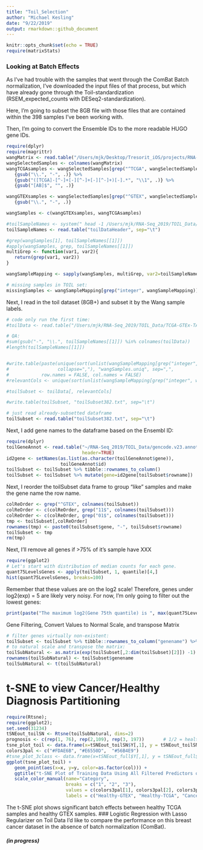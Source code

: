 ```yaml
---
title: "Toil_Selection"
author: "Michael Kesling"
date: "9/22/2019"
output: rmarkdown::github_document 
---
```


```r
knitr::opts_chunk$set(echo = TRUE)
require(matrixStats)
```
### Looking at Batch Effects

As I've had trouble with the samples that went through the ComBat Batch normalization, I've downloaded the input files of that process, but which have already gone through the Toil-standardization (RSEM_expected_counts with DESeq2-standardization).

Here, I'm going to subset the 8GB file with those files that are contained within the 398 samples I've been working with.

Then, I'm going to convert the Ensemble IDs to the more readable HUGO gene IDs.

```r
require(dplyr)
require(magrittr)
wangMatrix <- read.table("/Users/mjk/Desktop/Tresorit_iOS/projects/RNA-Seq/data/wangBreastFPKM398_Attrib.txt", header=TRUE) # rownames okay now
wangSelectedSamples <- colnames(wangMatrix)
wangTCGAsamples <- wangSelectedSamples[grep("^TCGA", wangSelectedSamples)] %>%
   {gsub("\\.", "-", .)} %>% 
   {gsub("([TCGA]-[^-]+[-][^-]+[-][^-]+)[-].*", "\\1", .)} %>% 
   {gsub("[AB]$", "", .)}

wangGTEXsamples <- wangSelectedSamples[grep("^GTEX", wangSelectedSamples)] %>%
   {gsub("\\.", "-", .)}

wangSamples <- c(wangGTEXsamples, wangTCGAsamples)

#toilSampleNames <- system(" head -1 /Users/mjk/RNA-Seq_2019/TOIL_Data/TCGA-GTEx-TARGET-gene-exp-counts.deseq2-normalized.log2 | sed 's/\t/ /g'", intern = TRUE) %>% strsplit(" ")
toilSampleNames <- read.table("toilDataHeader", sep="\t")

#grep(wangSamples[1], toilSampleNames[[1]])
#apply(wangSamples, grep, toilSampleNames[[1]])
multiGrep <- function(var1, var2){
   return(grep(var1, var2))
}

wangSampleMapping <- sapply(wangSamples, multiGrep, var2=toilSampleNames[[1]])

# missing samples in TOIL set:
missingSamples <- wangSampleMapping[grep("integer", wangSampleMapping)]
```
Next, I read in the toil dataset (8GB+) and subset it by the Wang sample labels.
```r
# code only run the first time:
#toilData <- read.table("/Users/mjk/RNA-Seq_2019/TOIL_Data/TCGA-GTEx-TARGET-gene-exp-counts.deseq2-normalized.log2", header=TRUE, stringsAsFactors = FALSE)

# QA:
#sum(gsub("-", "\\.", toilSampleNames[[1]]) %in% colnames(toilData))
#length(toilSampleNames[[1]])


#write.table(paste(unique(sort(unlist(wangSampleMapping[grep("integer", wangSampleMapping, invert=TRUE)], use.names = FALSE))), 
#                  collapse=","), "wangSamples.uniq", sep=",",
#            row.names = FALSE, col.names = FALSE)
#relevantCols <- unique(sort(unlist(wangSampleMapping[grep("integer", wangSampleMapping, invert=TRUE)], use.names = FALSE)-1))

#toilSubset <- toilData[, relevantCols]

#write.table(toilSubset, "toilSubset382.txt", sep="\t")
```

```r
# just read already-subsetted dataframe
toilSubset <- read.table("toilSubset382.txt", sep="\t")
```
Next, I add gene names to the dataframe based on the Ensembl ID:
```r
require(dplyr)
toilGeneAnnot <- read.table("~/RNA-Seq_2019/TOIL_Data/gencode.v23.annotation.gene.probemap",
                            header=TRUE)
id2gene <- setNames(as.list(as.character(toilGeneAnnot$gene)),
                    toilGeneAnnot$id)
toilSubset <- toilSubset %>% tibble::rownames_to_column()
toilSubset <- toilSubset %>% mutate(gene=id2gene[toilSubset$rowname])
```
Next, I reorder the toilSubset data frame to group "like" samples and make the gene name the row name.
```r
colReOrder <- grep("^GTEX", colnames(toilSubset))
colReOrder <- c(colReOrder, grep("11$", colnames(toilSubset)))
colReOrder <- c(colReOrder, grep("01$", colnames(toilSubset)))
tmp <- toilSubset[,colReOrder]
rownames(tmp) <- paste0(toilSubset$gene, "-", toilSubset$rowname)
toilSubset <- tmp
rm(tmp)
```
Next, I'll remove all genes if >75% of it's sample have XXX
```r
require(ggplot2)
# Let's start with distribution of median counts for each gene.
quant75LevelsGenes <- apply(toilSubset, 1, quantile)[4,]
hist(quant75LevelsGenes, breaks=100)
```
Remember that these values are on the log2 scale!  Therefore, genes under log2(exp) = 5 are likely very noisy.  For now, I'm only going to filter out the lowest genes:

```r
print(paste("The maximum log2(Gene 75th quantile) is ", max(quant75LevelsGenes), " and the number of genes whose log2(75th quantile expression-level) is less than 0.2 is ", sum(quant75LevelsGenes < 0.2)))

```
Gene Filtering, Convert Values to Normal Scale, and transpose Matrix
```r
# filter genes virtually non-existent:
toilSubset <- toilSubset %>% tibble::rownames_to_column("genename") %>%  filter(quant75LevelsGenes > 0.2)    # 31995 genes left across 382 samples plus genename column
# to natural scale and transpose the matrix:
toilSubNatural <- as.matrix(exp(toilSubset[,2:dim(toilSubset)[2]]) -1)
rownames(toilSubNatural) <- toilSubset$genename
toilSubNatural <- t(toilSubNatural)

```
# t-SNE to view Cancer/Healthy Diagnosis Partitioning
```r
require(Rtsne);
require(ggplot2);
set.seed(31234)
tSNEout_toilSN <- Rtsne(toilSubNatural, dims=2)
prognosis <- c(rep(1, 76), rep(2,109), rep(3, 197))       # 1/2 = healthy, 3 = cancer
tsne_plot_toil <- data.frame(x=tSNEout_toilSN$Y[,1], y = tSNEout_toilSN$Y[,2], col=prognosis)
colors3pal <- c("#FDAE6B", "#E6550D",  "#56B4E9")
#tsne_plot_3class <- data.frame(x=tSNEout_full$Y[,1], y = tSNEout_full$Y[,2], col=prognosis)
ggplot(tsne_plot_toil) + 
   geom_point(aes(x=x, y=y, color=as.factor(col))) + 
   ggtitle("t-SNE Plot of Training Data Using All Filtered Predictors of Toil Data") +
   scale_color_manual(name="Category",
                      breaks = c("1", "2", "3"),
                      values = c(colors3pal[1], colors3pal[2], colors3pal[3]),
                      labels = c("Healthy-GTEX", "Healthy-TCGA", "Cancer-TCGA"))
```
The t-SNE plot shows significant batch effects between healthy TCGA samples and healthy GTEX samples.
### Logistic Regression with Lasso Regularizer on Toil Data
I'd like to compare the performance on this breast cancer dataset in the absence of batch normalization (ComBat).

##### (in progress)






